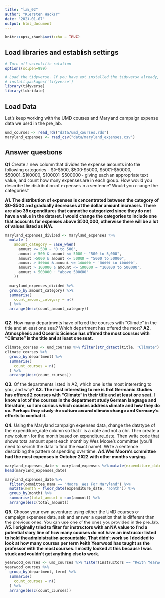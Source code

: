 ```yaml
---
title: "lab_02"
author: "Kiersten Hacker"
date: "2023-01-07"
output: html_document
---
```


```r
knitr::opts_chunk$set(echo = TRUE)
```

## Load libraries and establish settings

```r
# Turn off scientific notation
options(scipen=999)

# Load the tidyverse. If you have not installed the tidyverse already, remove the # from the next line and run it first.  
# install.packages('tidyverse')
library(tidyverse)
library(lubridate)
```

## Load Data

Let's keep working with the UMD courses and Maryland campaign expense data we used in the pre_lab.

```r
umd_courses <- read_rds("data/umd_courses.rds")
maryland_expenses <- read_csv("data/maryland_expenses.csv")
```

## Answer questions

**Q1** Create a new column that divides the expense amounts into the following categories - \$0-\$500, \$500-\$5000, \$5001-\$50000, \$50001\_\$100000, \$100001-\$500000 - giving each an appropriate text value, and count how many expenses are in each group. How would you describe the distribution of expenses in a sentence? Would you change the categories?

**A1. The distribution of expenses is concentrated between the category of $0-$500 and gradually decreases at the dollar amount increases. There are also 35 expenditures that cannot be categorized since they do not have a value in the dataset. I would change the categories to include one that accounts for expenses above $500,000, otherwise there will be a lot of values listed as N/A. **

```r
maryland_expenses_divided <- maryland_expenses %>%
  mutate (
    amount_category = case_when(
      amount <= 500 ~ "0 to 500",
      amount > 500 & amount <= 5000 ~ "500 to 5,000",
      amount >5000 & amount <= 50000 ~ "5000 to 50000",
      amount > 50000 & amount <= 100000 ~ "50000 to 100000",
      amount > 100000 & amount <= 500000 ~ "100000 to 500000",
      amount > 500000 ~ "above 500000"
    ))
    
  maryland_expenses_divided %>%
  group_by(amount_category) %>%
  summarise(
    count_amount_category = n()
  ) %>%
  arrange(desc(count_amount_category))
  
```

**Q2.** How many departments have offered the courses with "Climate" in the title and at least one seat? Which department has offered the most? 
**A2. Atmospheric and Oceanic Science has offered the most courses with "Climate" in the title and at least one seat.** 

```r
climate_courses <- umd_courses %>% filter(str_detect(title, "Climate") & seats >= 1)
climate_courses %>%
  group_by(department) %>%
  summarise(
    count_courses = n()
  ) %>%
  arrange(desc(count_courses))

```

**Q3.** Of the departments listed in A2, which one is the most interesting to you, and why?
**A3. The most interesting to me is that Germanic Studies has offered 2 courses with "Climate" in their title and at least one seat. I know a lot of the courses in the department study German language and literature, so I am curious which courses address climate and how they do so. Perhaps they study the culture around climate change and Germany's efforts to combat it.** 

**Q4.** Using the Maryland campaign expenses data, change the datatype of the expenditure_date column so that it is a date and not a chr. Then create a new column for the month based on expenditure_date. Then write code that shows total amount spent each month by Wes Moore's committee (you'll need to search the data to find the exact name). Write a sentence describing the pattern of spending over time.
**A4.Wes Moore's committee had the most expenses in October 2022 with other months varying. **

```r
maryland_expenses_date <- maryland_expenses %>% mutate(expenditure_date=mdy(expenditure_date))
head(maryland_expenses_date)

maryland_expenses_date %>%
  filter(committee_name == "Moore  Wes For Maryland") %>%
  mutate(month = floor_date(expenditure_date, "month")) %>%
  group_by(month) %>%
  summarise(total_amount = sum(amount)) %>%
  arrange(desc(total_amount))

```

**Q5.** Choose your own adventure: using either the UMD courses or campaign expenses data, ask and answer a question that is different than the previous ones. You can use one of the ones you provided in the pre_lab.
**A5. I originally tried to filter for instructors with an NA value to find a potential story line of how many courses do not have an instructor listed to hold the administration accountable. That didn't work so I decided to look at how many courses per term Keith Yearwood has taught as the professor with the most courses. I mostly looked at this because I was stuck and couldn't get anything else to work. ** 

```r
yearwood_courses <- umd_courses %>% filter(instructors == "Keith Yearwood" & seats >= 1)
yearwood_courses %>%
  group_by(department, term) %>%
  summarise(
    count_courses = n()
  ) %>%
  arrange(desc(count_courses))
```
